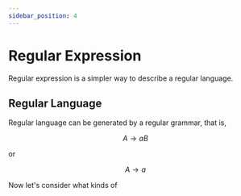 ```yaml
---
sidebar_position: 4
---
```


# Regular Expression

Regular expression is a simpler way to describe a regular language.

## Regular Language

Regular language can be generated by a regular grammar, that is,

$$
A \rightarrow aB
$$

or

$$
A \rightarrow a
$$

Now let's consider what kinds of 